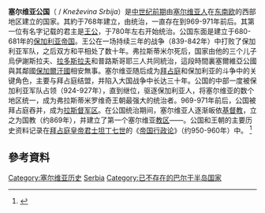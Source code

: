 {{Other uses list||1091年-1217年的政权|塞尔维亚大公国|1817年-1882年的政权|塞尔维亚公国|subject=約768-约969年的塞尔维亚政权}}
{{Infobox former country|native_name={{lang|sr|Кнежевина Србија}}|year_leader1=约768年|image_map2=|image_map2_caption=|capital=多个城市|government_type=[[君主制|君主制]]|title_leader=[[王公_(斯拉夫)|王公]]（[[塞尔维亚君主列表|列表]]）|leader1={{le|维舍斯拉夫 (塞尔维亚王公)|Višeslav of Serbia|维舍斯拉夫}}<small>（首个具名的）</small>|leader2={{le|弗拉斯蒂米尔 (塞尔维亚王公)|Vlastimir|弗拉斯蒂米尔}}<small>（著名）</small>|image_map=Balkans850.png|year_leader2=831–850年|leader3={{le|穆蒂米尔 (塞尔维亚王公)|Mutimir of Serbia|穆蒂米尔}}<small>（首个皈依基督教的）</small>|year_leader3=850–891年|leader4={{le|查斯拉夫 (塞尔维亚王公)|Časlav|查斯拉夫}}<small>（末代君主）</small>|year_leader4=927–960年|common_languages=[[塞尔维亚语|古塞尔维亚语]]|religion={{le|斯拉夫信仰|Slavic_paganism}}（{{circa}} 870年之前）<br />[[基督宗教|基督宗教]]（{{circa}} 870年之后）|image_map_caption=公元850的[[东南欧|东南欧]]地图<br>棕色为{{le|弗拉斯蒂米尔 (塞尔维亚王公)|Vlastimir|弗拉斯蒂米尔}}王公治下的[[塞尔维亚公国|塞尔维亚]]|symbol_type={{le|斯特罗伊米尔 (塞尔维亚王公)|Strojimir|斯特罗伊米尔}}王公徽记|conventional_long_name=塞尔维亚公国|p1=拜占庭帝国|common_name=塞尔维亚|era=[[中世纪前期|中世纪前期]]|year_start=約768年|event_start=建立|year_end=约969年|event_end=[[拜占庭帝国|拜占庭]]吞并|date_end=|image_p1=[[File:Simple_Labarum.svg|20px]]|image_coat=Seal of Strojimir.gif|s1=拉斯督軍區|image_s1=[[File:Simple_Labarum.svg|20px]]|s2=杜克利亚|s3=塞尔维亚大公国|image_s3=[[File:Seal_of_Stefan_Nemanja.svg|20px]]|image_flag=|flag=|category=}}
'''塞尔维亚公国'''（{{lang-sr|Кнежевина Србија}} / ''Kneževina Srbija''）是[[中世纪前期|中世纪前期]]由[[塞尔维亚人|塞尔维亚人]]在[[东南欧|东南欧]]的西部地区建立的国家。其約于768年建立，由{{Le|弗拉斯蒂米罗维奇王朝|Vlastimirović dynasty}}统治，一直存在到969-971年前后。其第一位有名字记载的君主是{{le|维舍斯拉夫 (塞尔维亚王公)|Višeslav of Serbia|维舍斯拉夫}}[[王公_(斯拉夫)|王公]]，于780年左右开始统治。公国东面是建立于680-681年的[[保加利亚帝国|保加利亚帝国]]。{{le|弗拉斯蒂米尔 (塞尔维亚王公)|Vlastimir|弗拉斯蒂米尔}}王公在一场持续三年的战争（839-842年）中打败了保加利亚军队，之后双方和平相处了数十年。弗拉斯蒂米尔死后，国家由他的三个儿子烏伊謝斯拉夫、[[拉多斯拉夫|拉多斯拉夫]]和普路斯哥耶三人共同統治，這段時間裏塞爾維亞公國與其鄰國[[保加利亚第一帝国|保加爾汗國]]相安無事。塞尔维亚随后成为[[拜占庭帝国|拜占庭]]和保加利亚的斗争中的关键角色，主要与拜占庭结盟，并陷入大国战争中长达三十年。公国的中部一度被保加利亚军队占领（924-927年），直到{{le|查斯拉夫 (塞尔维亚王公)|Časlav|查斯拉夫}}继位，驱逐保加利亚人，将塞尔维亚的数个地区统一，成为弗拉斯蒂米罗维奇王朝最强大的统治者。969-971年前后，公国被拜占庭吞并，成为[[拉斯督军区|拉斯督军区]]。在公国统治期间，塞尔维亚人逐渐皈依[[基督教|基督教]]，立之为国教（约869年），并建立了第一个塞尔维亚[[教区|教区]]——{{Le|拉什卡和普里兹伦主教区|Eparchy of Raška and Prizren|拉斯主教区}}。公国和王朝的主要历史资料记录在[[拜占庭皇帝列表|拜占庭皇帝]][[君士坦丁七世|君士坦丁七世]]的《[[帝国行政论|帝国行政论]]》（约950-960年）中。
<ref>{{Cite book|editor-last=Moravcsik|editor-first=Gyula|title=Constantine Porphyrogenitus: De Administrando Imperio|year=1967|orig-year=1949|edition=2nd revised|location=Washington D.C.|publisher=Dumbarton Oaks Center for Byzantine Studies|url=https://books.google.com/books?id=3al15wpFWiMC|access-date=2021-02-16|archive-date=2019-04-04|archive-url=https://web.archive.org/web/20190404203220/https://books.google.com/books?id=3al15wpFWiMC}}</ref>{{sfn|Ферјанчић|1959|p=50}}{{sfn|Moravcsik|1967|p=154}}

== 參考資料 ==
{{reflist}}
{{塞爾維亞}}
{{欧洲题目|历史}}
[[Category:塞尔维亚历史|Category:塞尔维亚历史]]
[[Category:欧洲历史上的公国|Serbia]]
[[Category:已不存在的巴尔干半岛国家|Category:已不存在的巴尔干半岛国家]]
